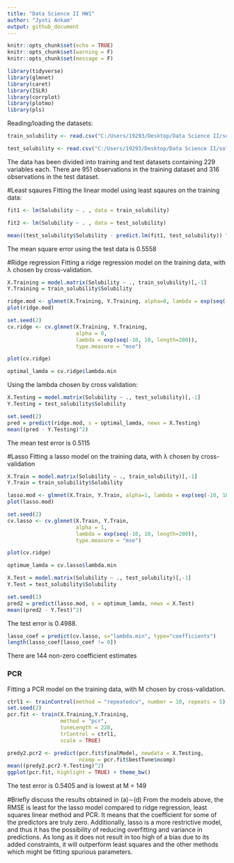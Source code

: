 ```yaml
---
title: "Data Science II HW1"
author: "Jyoti Ankam"
output: github_document
---
```



```r
knitr::opts_chunk$set(echo = TRUE)
knitr::opts_chunk$set(warning = F)
knitr::opts_chunk$set(message = F)
```

```r

library(tidyverse)
library(glmnet)
library(caret)
library(ISLR)
library(corrplot)
library(plotmo)
library(pls)

```

Reading/loading the datasets:

```r
train_solubility <- read.csv("C:/Users/19293/Desktop/Data Science II/solubility_train.csv") 

test_solubility <- read.csv("C:/Users/19293/Desktop/Data Science II/solubility_test.csv")

```

The data has been divided into training and test datasets containing 229 variables each. There are 951 observations in the training dataset and 316 observations in the test dataset.

#Least sqaures
Fitting the linear model using least sqaures on the training data:

```r

fit1 <- lm(Solubility ~ . , data = train_solubility)

fit2 <- lm(Solubility ~ . , data = test_solubility)

mean((test_solubility$Solubility - predict.lm(fit1, test_solubility)) ^ 2)

```
The mean square error using the test data is 0.5558

#Ridge regression
Fitting a ridge regression model on the training data, with λ chosen by cross-validation.

```r

X.Training = model.matrix(Solubility ~ ., train_solubility)[,-1]
Y.Training = train_solubility$Solubility

ridge.mod <- glmnet(X.Training, Y.Training, alpha=0, lambda = exp(seq(-10, 10, length=200)))
plot(ridge.mod)

set.seed(2)
cv.ridge <- cv.glmnet(X.Training, Y.Training, 
                      alpha = 0, 
                      lambda = exp(seq(-10, 10, length=200)),
                      type.measure = "mse")

plot(cv.ridge)

optimal_lamda = cv.ridge$lambda.min
```

Using the lambda chosen by cross validation:
```r
X.Testing = model.matrix(Solubility ~ ., test_solubility)[,-1]
Y.Testing = test_solubility$Solubility

set.seed(2)
pred = predict(ridge.mod, s = optimal_lamda, newx = X.Testing)
mean((pred - Y.Testing)^2)

```
The mean test error is 0.5115

#Lasso
Fitting a lasso model on the training data, with λ chosen by cross-validation
```r
X.Train = model.matrix(Solubility ~ ., train_solubility)[,-1]
Y.Train = train_solubility$Solubility

lasso.mod <- glmnet(X.Train, Y.Train, alpha=1, lambda = exp(seq(-10, 10, length=200)))
plot(lasso.mod)

set.seed(2)
cv.lasso <- cv.glmnet(X.Train, Y.Train, 
                      alpha = 1, 
                      lambda = exp(seq(-10, 10, length=200)),
                      type.measure = "mse")

plot(cv.ridge)

optimum_lamda = cv.lasso$lambda.min

```

```r
X.Test = model.matrix(Solubility ~ ., test_solubility)[,-1]
Y.Test = test_solubility$Solubility

set.seed(2)
pred2 = predict(lasso.mod, s = optimum_lamda, newx = X.Test)
mean((pred2 - Y.Test)^2)

```

The test error is 0.4988.

```r
lasso_coef = predict(cv.lasso, s="lambda.min", type="coefficients")
length(lasso_coef[lasso_coef != 0])
```
There are 144 non-zero coefficient estimates

### PCR 

Fitting a PCR model on the training data, with M chosen by cross-validation.

```r
ctrl1 <- trainControl(method = "repeatedcv", number = 10, repeats = 5)
set.seed(2)
pcr.fit <- train(X.Training,Y.Training,
                 method = "pcr",
                 tuneLength = 228,
                 trControl = ctrl1,
                 scale = TRUE)

predy2.pcr2 <- predict(pcr.fit$finalModel, newdata = X.Testing, 
                       ncomp = pcr.fit$bestTune$ncomp)
mean((predy2.pcr2-Y.Testing)^2)
ggplot(pcr.fit, highlight = TRUE) + theme_bw()

```
The test error is 0.5405 and is lowest at M = 149

#Brieﬂy discuss the results obtained in (a)∼(d)
From the models above, the RMSE is least for the lasso model compared to ridge regression, least squares linear method and PCR. It means that the coefficient for some of the predictors are truly zero. Additionally, lasso is a more restrictive model, and thus it has the possibility of reducing overfitting and variance in predictions. As long as it does not result in too high of a bias due to its added constraints, it will outperform least squares and the other methods which might be fitting spurious parameters.
